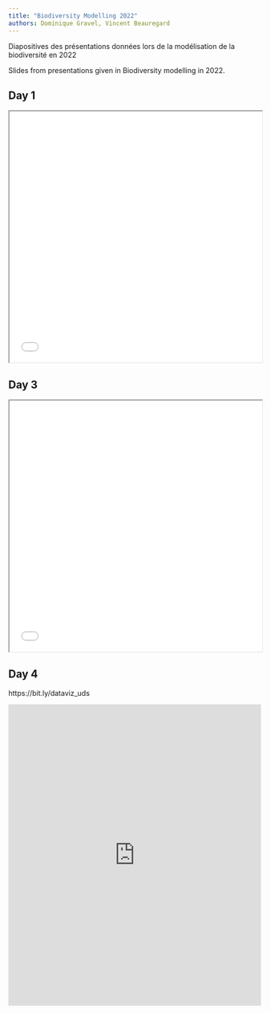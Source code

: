 ```yaml
---
title: "Biodiversity Modelling 2022"
authors: Dominique Gravel, Vincent Beauregard
---
```


Diapositives des présentations données lors de la modélisation de la biodiversité en 2022

Slides from presentations given in Biodiversity modelling in 2022.


## Day 1 

<iframe src="slides/day1.pdf" width="100%" height="500px"></iframe>

## Day 3 

<iframe src="slides/day3.pdf" width="100%" height="500px"></iframe>

## Day 4

https://bit.ly/dataviz_uds


<iframe src='https://view.officeapps.live.com/op/embed.aspx?src=[https://github.com/bios2/bios2.github.io/blob/master/slides/ecole-ete-environnement2022-student-VF.pptx?raw=true]' width='100%' height='600px' frameborder='0'></iframe>
